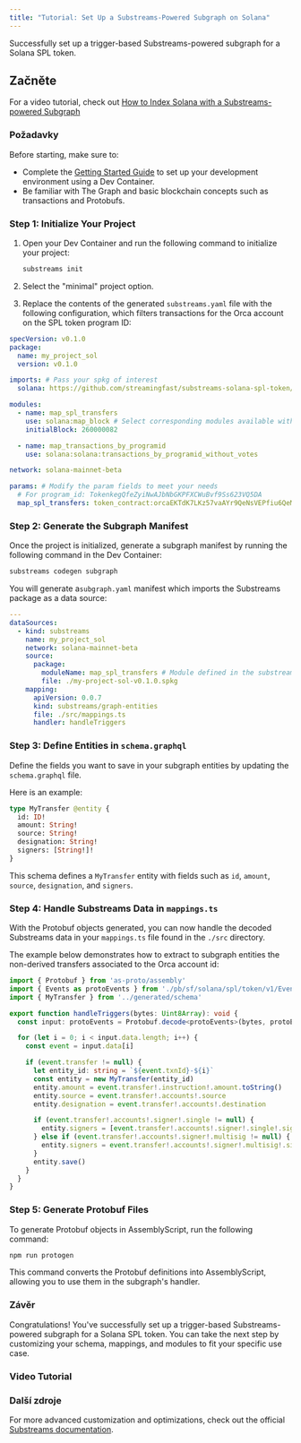 ```yaml
---
title: "Tutorial: Set Up a Substreams-Powered Subgraph on Solana"
---
```


Successfully set up a trigger-based Substreams-powered subgraph for a Solana SPL token.

## Začněte

For a video tutorial, check out [How to Index Solana with a Substreams-powered Subgraph](/sps/tutorial/#video-tutorial)

### Požadavky

Before starting, make sure to:

- Complete the [Getting Started Guide](https://github.com/streamingfast/substreams-starter) to set up your development environment using a Dev Container.
- Be familiar with The Graph and basic blockchain concepts such as transactions and Protobufs.

### Step 1: Initialize Your Project

1. Open your Dev Container and run the following command to initialize your project:

   ```bash
   substreams init
   ```

2. Select the "minimal" project option.

3. Replace the contents of the generated `substreams.yaml` file with the following configuration, which filters transactions for the Orca account on the SPL token program ID:

```yaml
specVersion: v0.1.0
package:
  name: my_project_sol
  version: v0.1.0

imports: # Pass your spkg of interest
  solana: https://github.com/streamingfast/substreams-solana-spl-token/raw/master/tokens/solana-spl-token-v0.1.0.spkg

modules:
  - name: map_spl_transfers
    use: solana:map_block # Select corresponding modules available within your spkg
    initialBlock: 260000082

  - name: map_transactions_by_programid
    use: solana:solana:transactions_by_programid_without_votes

network: solana-mainnet-beta

params: # Modify the param fields to meet your needs
  # For program_id: TokenkegQfeZyiNwAJbNbGKPFXCWuBvf9Ss623VQ5DA
  map_spl_transfers: token_contract:orcaEKTdK7LKz57vaAYr9QeNsVEPfiu6QeMU1kektZE
```

### Step 2: Generate the Subgraph Manifest

Once the project is initialized, generate a subgraph manifest by running the following command in the Dev Container:

```bash
substreams codegen subgraph
```

You will generate a`subgraph.yaml` manifest which imports the Substreams package as a data source:

```yaml
---
dataSources:
  - kind: substreams
    name: my_project_sol
    network: solana-mainnet-beta
    source:
      package:
        moduleName: map_spl_transfers # Module defined in the substreams.yaml
        file: ./my-project-sol-v0.1.0.spkg
    mapping:
      apiVersion: 0.0.7
      kind: substreams/graph-entities
      file: ./src/mappings.ts
      handler: handleTriggers
```

### Step 3: Define Entities in `schema.graphql`

Define the fields you want to save in your subgraph entities by updating the `schema.graphql` file.

Here is an example:

```graphql
type MyTransfer @entity {
  id: ID!
  amount: String!
  source: String!
  designation: String!
  signers: [String!]!
}
```

This schema defines a `MyTransfer` entity with fields such as `id`, `amount`, `source`, `designation`, and `signers`.

### Step 4: Handle Substreams Data in `mappings.ts`

With the Protobuf objects generated, you can now handle the decoded Substreams data in your `mappings.ts` file found in the `./src` directory.

The example below demonstrates how to extract to subgraph entities the non-derived transfers associated to the Orca account id:

```ts
import { Protobuf } from 'as-proto/assembly'
import { Events as protoEvents } from './pb/sf/solana/spl/token/v1/Events'
import { MyTransfer } from '../generated/schema'

export function handleTriggers(bytes: Uint8Array): void {
  const input: protoEvents = Protobuf.decode<protoEvents>(bytes, protoEvents.decode)

  for (let i = 0; i < input.data.length; i++) {
    const event = input.data[i]

    if (event.transfer != null) {
      let entity_id: string = `${event.txnId}-${i}`
      const entity = new MyTransfer(entity_id)
      entity.amount = event.transfer!.instruction!.amount.toString()
      entity.source = event.transfer!.accounts!.source
      entity.designation = event.transfer!.accounts!.destination

      if (event.transfer!.accounts!.signer!.single != null) {
        entity.signers = [event.transfer!.accounts!.signer!.single!.signer]
      } else if (event.transfer!.accounts!.signer!.multisig != null) {
        entity.signers = event.transfer!.accounts!.signer!.multisig!.signers
      }
      entity.save()
    }
  }
}
```

### Step 5: Generate Protobuf Files

To generate Protobuf objects in AssemblyScript, run the following command:

```bash
npm run protogen
```

This command converts the Protobuf definitions into AssemblyScript, allowing you to use them in the subgraph's handler.

### Závěr

Congratulations! You've successfully set up a trigger-based Substreams-powered subgraph for a Solana SPL token. You can take the next step by customizing your schema, mappings, and modules to fit your specific use case.

### Video Tutorial

<VideoEmbed youtube="RmKi-Nq9E_A" />

### Další zdroje

For more advanced customization and optimizations, check out the official [Substreams documentation](https://substreams.streamingfast.io/tutorials/solana).
